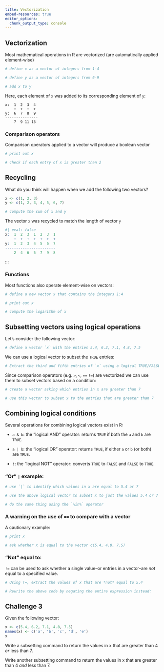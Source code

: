 ```yaml
---
title: Vectorization
embed-resources: true
editor_options: 
  chunk_output_type: console
---
```




## Vectorization 

Most mathematical operations in R are vectorized (are automatically applied element-wise)

```r
# define x as a vector of integers from 1-4

# define y as a vector of integers from 6-9

# add x to y

```


Here, each element of `x` was added to its corresponding element of `y`:

```verbatim
x:  1  2  3  4
    +  +  +  +
y:  6  7  8  9
---------------
    7  9 11 13
```




### Comparison operators

Comparison operators applied to a vector will produce a boolean vector

```r
# print out x

# check if each entry of x is greater than 2

```









## Recycling


What do you think will happen when we add the following two vectors?

```r
x <- c(1, 2, 3)
y <- c(1, 2, 3, 4, 5, 6, 7)
```

```r
# compute the sum of x and y

```






The vector `x` was recycled to match the length of vector `y`

```r
#| eval: false
x:  1  2  3  1  2  3  1
    +  +  +  +  +  +  +
y:  1  2  3  4  5  6  7
-----------------------
    2  4  6  5  7  9  8
```
:::






### Functions

Most functions also operate element-wise on vectors:


```r
# define a new vector x that contains the integers 1:4

# print out x

# compute the logarithm of x

```





## Subsetting vectors using logical operations

Let's consider the following vector:

```r
# define a vector `x` with the entries 5.4, 6.2, 7.1, 4.8, 7.5

```




We can use a logical vector to subset the `TRUE` entries:

```r
# Extract the third and fifth entries of `x` using a logical TRUE/FALSE vector

```





Since comparison operators (e.g. `>`, `<`, `==` `!=`) are vectorized we can use them to subset vectors based on a condition:

```r
# create a vector asking which entries in x are greater than 7

# use this vector to subset x to the entries that are greater than 7

```









## Combining logical conditions

Several operations for combining logical vectors exist in R:

* `a & b`: the "logical AND" operator: returns `TRUE` if both the `a` and `b` are `TRUE`.

* `a | b`: the "logical OR" operator: returns `TRUE`, if either `a` or `b` (or both) are `TRUE`.

* `!`: the "logical NOT" operator: converts `TRUE` to `FALSE` and `FALSE` to `TRUE`. 


### "Or" `|` example:

```r
# use `|` to identify which values in x are equal to 5.4 or 7

# use the above logical vector to subset x to just the values 5.4 or 7

# do the same thing using the `%in%` operator
```




### A warning on the use of `==` to compare with a vector

A cautionary example:

```r
# print x

# ask whether x is equal to the vector c(5.4, 4.8, 7.5)

```





### "Not" equal to:

`!=` can be used to ask whether a single value--or entries in a vector--are *not* equal to a specified value.

```r
# Using !=, extract the values of x that are *not* equal to 5.4 

# Rewrite the above code by negating the entire expression instead:

```













::: {.callout}
## Challenge 3

Given the following vector:

```r
x <- c(5.4, 6.2, 7.1, 4.8, 7.5)
names(x) <- c('a', 'b', 'c', 'd', 'e')
x
```

Write a subsetting command to return the values in x that are greater than 4 *or* less than 7.

Write another subsetting command to return the values in x that are greater than 4 *and* less than 7.

:::






